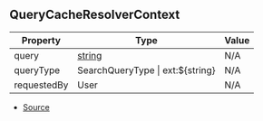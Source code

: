 ## QueryCacheResolverContext

| Property | Type | Value |
| ----------- | ----------- | ----------- |
| query | [string](https://developer.mozilla.org/en-US/docs/Web/JavaScript/Reference/Global_Objects/String) | N/A |
| queryType | SearchQueryType \| ext:\$\{string} | N/A |
| requestedBy | User | N/A |


- [Source](https://github.com/Androz2091/discord-player/blob/cd18f37/packages/discord-player/src/utils/QueryCache.ts#L86)